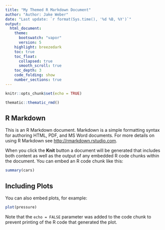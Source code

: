 ---
title: "My Themed R Markdown Document" 
author: "Author: Jake Weber"
date: "Last update: `r format(Sys.time(), '%d %B, %Y')`" 
output:
  html_document:
    theme: 
      bootswatch: "vapor"
      version: 5
    highlight: breezedark
    toc: true
    toc_float:
      collapsed: true
      smooth_scroll: true
    toc_depth: 3
    code_folding: show
    number_sections: true
---

```{r setup, include=FALSE}
knitr::opts_chunk$set(echo = TRUE)

thematic::thematic_rmd()
```

## R Markdown

This is an R Markdown document. Markdown is a simple formatting syntax for authoring HTML, PDF, and MS Word documents. For more details on using R Markdown see <http://rmarkdown.rstudio.com>.

When you click the **Knit** button a document will be generated that includes both content as well as the output of any embedded R code chunks within the document. You can embed an R code chunk like this:

```{r cars}
summary(cars)
```

## Including Plots

You can also embed plots, for example:

```{r pressure, echo=FALSE}
plot(pressure)
```

Note that the `echo = FALSE` parameter was added to the code chunk to prevent printing of the R code that generated the plot.
